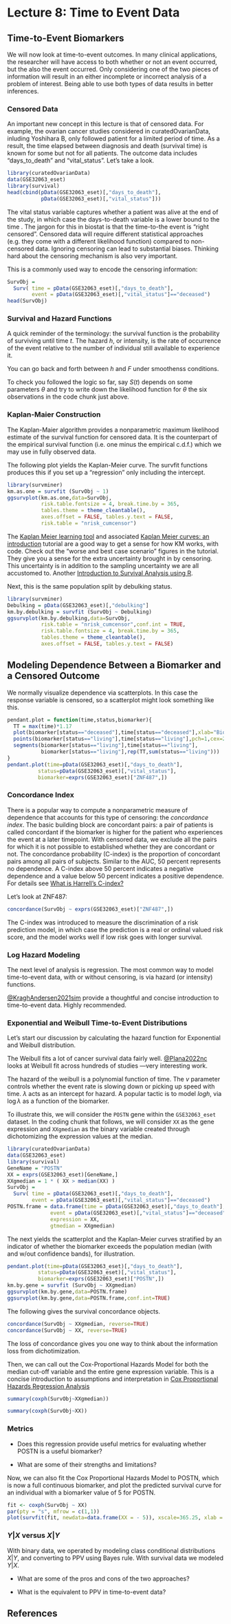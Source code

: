 \newpage

# Lecture 8: Time to Event Data

## Time-to-Event Biomarkers

We will now look at time-to-event outcomes. In many clinical applications, the researcher will have access to both whether or not an event occurred, but the also \textit{when} the event occurred. Only considering one of the two pieces of information will result in an either incomplete or incorrect analysis of a problem of interest. Being able to use both types of data results in better inferences.

### Censored Data

An important new concept in this lecture is that of censored data. For example, the ovarian cancer studies considered in curatedOvarianData, inluding Yoshihara B, only followed patient for a limited period of time. As a result, the time elapsed between diagnosis and death (survival time) is known for some but not for all patients. The outcome data includes "days_to_death" and "vital_status". Let's take a look.

```r
library(curatedOvarianData)
data(GSE32063_eset)
library(survival)
head(cbind(pData(GSE32063_eset)[,"days_to_death"],
           pData(GSE32063_eset)[,"vital_status"]))
```

The vital status variable captures whether a patient was alive at the end of the study, in which case the days-to-death variable is a lower bound to the time . The jargon for this in biostat is that the time-to-the event is "right censored". Censored data will require different statistical approaches (e.g. they come with a different likelihood function) compared to non-censored data. Ignoring censoring can lead to substantial biases. Thinking hard about the censoring mechanism is also very important.

This is a commonly used way to encode the censoring information:

```r
SurvObj = 
  Surv( time = pData(GSE32063_eset)[,"days_to_death"], 
        event = pData(GSE32063_eset)[,"vital_status"]=="deceased")
head(SurvObj)
```

\newpage

### Survival and Hazard Functions

A quick reminder of the terminology: the survival function is the probability of surviving until time $t$. The hazard $h$, or intensity, is the rate of occurrence of the event relative to the number of individual still available to experience it.

```{=tex}
\begin{eqnarray*}
S(t) & = & P ( \mbox{Event occurs after time t}) \\
F(t) & = & 1 - S(t) \\
dF(t) / dt & = & f(t) \\
h(t) & = & f(t) / S(t)
\end{eqnarray*}
```
You can go back and forth between $h$ and $F$ under smoothenss conditions.

To check you followed the logic so far, say $S(t)$ depends on some parameters $\theta$ and try to write down the likelihood function for $\theta$ the six observations in the code chunk just above.

### Kaplan-Maier Construction

The Kaplan-Maier algorithm provides a nonparametric maximum likelihood estimate of the survival function for censored data. It is the counterpart of the empirical survival function (i.e. one minus the empirical c.d.f.) which we may use in fully observed data.

The following plot yields the Kaplan-Meier curve. The survfit functions produces this if you set up a "regression" only including the intercept.

```r
library(survminer)
km.as.one = survfit (SurvObj ~ 1)
ggsurvplot(km.as.one,data=SurvObj,
           risk.table.fontsize = 4, break.time.by = 365,
           tables.theme = theme_cleantable(), 
           axes.offset = FALSE, tables.y.text = FALSE,
           risk.table = "nrisk_cumcensor")
```

The [Kaplan Meier learning tool](https://rubenvp.shinyapps.io/kmplotter/) and associated [Kaplan Meier curves: an introduction](https://rmvpaeme.github.io/KaplanMeier_intro/) tutorial are a good way to get a sense for how KM works, with code. Check out the "worse and best case scenario" figures in the tutorial. They give you a sense for the extra uncertainty brought in by censoring. This uncertainty is in addition to the sampling uncertainty we are all accustomed to. Another [Introduction to Survival Analysis using R](https://shariq-mohammed.github.io/files/cbsa2019/1-intro-to-survival.html).

\newpage

Next, this is the same population split by debulking status.

```r
library(survminer)
Debulking = pData(GSE32063_eset)[,"debulking"]
km.by.debulking = survfit (SurvObj ~ Debulking)
ggsurvplot(km.by.debulking,data=SurvObj,
           risk.table = "nrisk_cumcensor",conf.int = TRUE,
           risk.table.fontsize = 4, break.time.by = 365,
           tables.theme = theme_cleantable(), 
           axes.offset = FALSE, tables.y.text = FALSE)
```

\newpage

## Modeling Dependence Between a Biomarker and a Censored Outcome

We normally visualize dependence via scatterplots. In this case the response variable is censored, so a scatterplot might look something like this.

```r
pendant.plot = function(time,status,biomarker){
  TT = max(time)*1.17
  plot(biomarker[status=="deceased"],time[status=="deceased"],xlab="Biomarker",ylab="Event Time",pch=16,cex=2,xlim=c(min(biomarker),max(biomarker)),ylim=c(min(time),max(time)))
  points(biomarker[status=="living"],time[status=="living"],pch=1,cex=2)
  segments(biomarker[status=="living"],time[status=="living"],
           biomarker[status=="living"],rep(TT,sum(status=="living")))
}
pendant.plot(time=pData(GSE32063_eset)[,"days_to_death"],
          status=pData(GSE32063_eset)[,"vital_status"],
          biomarker=exprs(GSE32063_eset)["ZNF487",])
```

\newpage

### Concordance Index

There is a popular way to compute a nonparametric measure of dependence that accounts for this type of censoring: the *concordance index*. The basic building block are concordant pairs: a pair of patients is called concordant if the biomarker is higher for the patient who experiences the event at a later timepoint. With censored data, we exclude all the pairs for which it is not possible to established whether they are concordant or not. The concordance probability (C-index) is the proportion of concordant pairs among all pairs of subjects. Similar to the AUC, 50 percent represents no dependence. A C-index above 50 percent indicates a negative dependence and a value below 50 percent indicates a positive dependence. For details see [What is Harrell's C-index?](https://statisticaloddsandends.wordpress.com/2019/10/26/what-is-harrells-c-index/)

Let's look at ZNF487:

```r
concordance(SurvObj ~ exprs(GSE32063_eset)["ZNF487",])
```

The C-index was introduced to measure the discrimination of a risk prediction model, in which case the prediction is a real or ordinal valued risk score, and the model works well if low risk goes with longer survival.

\newpage

### Log Hazard Modeling

The next level of analysis is regression. The most common way to model time-to-event data, with or without censoring, is via hazard (or intensity) functions.

[\@KraghAndersen2021sim](https://doi-org.ezp-prod1.hul.harvard.edu/10.1002/sim.8757) provide a thoughtful and concise introduction to time-to-event data. Highly recommended.

### Exponential and Weibull Time-to-Event Distributions

Let's start our discussion by calculating the hazard function for Exponential and Weibull distribution.

The Weibull fits a lot of cancer survival data fairly well. [\@Plana2022nc](%7Bhttps://doi.org/10.1038/s41467-022-28410-9) looks at Weibull fit across hundreds of studies ---very interesting work.

```{=tex}
\begin{Large}
\begin{eqnarray*}
\mbox{Exponential Hazard -- Constant in time:} \;\;\;\; h(t) & = & \lambda \\
\mbox{Weibull Hazard -- Polynomial in time} \;\;\;\; 
h(t) & = & v \lambda t ^{v-1} \\
\mbox{Weibull Survival:} \;\;\;\; S(t) & =&  e^{-\lambda t ^v}
\end{eqnarray*}
\end{Large}
```
The hazard of the weibull is a polynomial function of time. The $v$ parameter controls whether the event rate is slowing down or picking up speed with time. $\lambda$ acts as an intercept for hazard. A popular tactic is to model $log h$, via $\log \lambda$ as a function of the biomarker.

```{=tex}
\begin{Large}
\begin{eqnarray*}
\mbox{Weibull Log Hazard:} \;\;\;\; \log h(t) & = & log (v) + (v-1) log (t) + log \lambda \\
\mbox{With Biomarker:} \;\;\;\; \log h_x(t)  & = & [ log (v) + (v-1) log(t) ] + \beta x \\
& = & \mbox{[ Baseline ] + Biomarker Effect} \\
\mbox{Cox Proportional Hazard:} \;\;\;\; \log h_x(t) & = & \log h_0(t) + \beta x \\
\end{eqnarray*}
\end{Large}
```
To illustrate this, we will consider the `POSTN` gene within the `GSE32063_eset` dataset. In the coding chunk that follows, we will consider `XX` as the gene expression and `XXgmedian` as the binary variable created through dichotomizing the expression values at the median.

```r
library(curatedOvarianData)
data(GSE32063_eset)
library(survival)
GeneName = "POSTN"
XX = exprs(GSE32063_eset)[GeneName,]
XXgmedian = 1 * ( XX > median(XX) )
SurvObj = 
  Surv( time = pData(GSE32063_eset)[,"days_to_death"], 
        event = pData(GSE32063_eset)[,"vital_status"]=="deceased")
POSTN.frame = data.frame(time = pData(GSE32063_eset)[,"days_to_death"], 
              event = pData(GSE32063_eset)[,"vital_status"]=="deceased",
              expression = XX,
              gtmedian = XXgmedian)
```

The next yields the scatterplot and the Kaplan-Meier curves stratified by an indicator of whether the biomarker exceeds the population median (with and w/out confidence bands), for illustration.

```r
pendant.plot(time=pData(GSE32063_eset)[,"days_to_death"],
          status=pData(GSE32063_eset)[,"vital_status"],
          biomarker=exprs(GSE32063_eset)["POSTN",])
km.by.gene = survfit (SurvObj ~ XXgmedian)
ggsurvplot(km.by.gene,data=POSTN.frame)
ggsurvplot(km.by.gene,data=POSTN.frame,conf.int=TRUE)
```

\newpage

The following gives the survival concordance objects.

```r
concordance(SurvObj ~ XXgmedian, reverse=TRUE)
concordance(SurvObj ~ XX, reverse=TRUE)
```

The loss of concordance gives you one way to think about the information loss from dichotimization.

\newpage

Then, we can call out the Cox-Proportional Hazards Model for both the median cut-off variable and the entire gene expression variable. This is a concise introduction to assumptions and interpretation in [Cox Proportional Hazards Regression Analysis](https://sphweb.bumc.bu.edu/otlt/mph-modules/bs/bs704_survival/BS704_Survival6.html)

```r
summary(coxph(SurvObj~XXgmedian))
```

```r
summary(coxph(SurvObj~XX))
```

::: callout-note
### Metrics

-   Does this regression provide useful metrics for evaluating whether POSTN is a useful biomarker?

-   What are some of their strengths and limitations?
:::

\newpage

Now, we can also fit the Cox Proportional Hazards Model to POSTN, which is now a full continuous biomarker, and plot the predicted survival curve for an individual with a biomarker value of $5$ for POSTN.

\newpage

```r
fit <- coxph(SurvObj ~ XX)
par(pty = "s", mfrow = c(1,1))
plot(survfit(fit, newdata=data.frame(XX = - 5)), xscale=365.25, xlab = "Years", ylab="Survival Probability", col = c(1,3,3))
```

::: callout-note
### $Y|X$ versus $X|Y$

With binary data, we operated by modeling class conditional distributions $X|Y$, and converting to PPV using Bayes rule. With survival data we modeled $Y|X$.

-   What are some of the pros and cons of the two approaches?

-   What is the equivalent to PPV in time-to-event data?
:::

\newpage

## References

